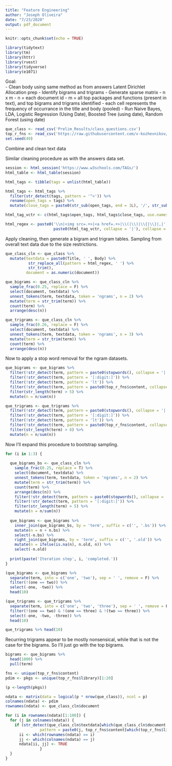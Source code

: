 ```yaml
---
title: "Feature Engineering"
author: "Joseph Oliveira"
date: "7/23/2020"
output: pdf_document
---
```


```r
knitr::opts_chunk$set(echo = TRUE)
```

```r
library(tidytext)
library(tm)
library(httr)
library(rvest)
library(tidyverse)
library(e1071)
```

Goal:  
  - Clean body using same method as from answers Latent Dirichlet Allocation prep
  - Identify bigrams and trigrams
  - Generate sparse matrix 
    - n x m
    - n = each document id
    - m = all top packages and functions (present in text), and top bigrams and trigrams identified
    - each cell represents the frequency of occurrance in the title and body (pooled)
  - Run Naive Bayes, LDA, Logistic Regression (Using Date), Boosted Tree (using date), Random Forest (using date)

```r
que_class <- read_csv('Prelim_Results/class_questions.csv')
top_r_fns <- read_csv('https://raw.githubusercontent.com/v-kozhevnikov/GitHub_R_commands/master/data/top_2000_functions.csv')
set.seed(49)
```

Combine and clean text data
  
Similar cleaning procedure as with the answers data set. 

```r
session <- html_session('https://www.w3schools.com/TAGs/')
html_table <- html_table(session)

html_tags <- tibble(tags = unlist(html_table))

html_tags <- html_tags %>%
  filter(str_detect(tags, pattern = '^<')) %>%
  rename(open_tags = tags) %>%
  mutate(close_tags = paste0(str_sub(open_tags, end = 1L), '/', str_sub(open_tags, start = 2L)))

html_tag_vctr <- c(html_tags$open_tags, html_tags$close_tags, use.names = F)

html_regex <- paste0('\\n|<img src=.+>|<a href=.+>|\\(|\\)|\\{|\\}|,|',
                     paste0(html_tag_vctr, collapse = '|'), collapse = '')
```

Apply cleaning, then generate a bigram and trigram tables. Sampling from overall text data due to the size restrictions. 

```r
que_class_cln <- que_class %>%
  mutate(textdata = paste0(Title, ' ', Body) %>%
          str_replace_all(pattern = html_regex, ' ') %>%
          str_trim(),
         document = as.numeric(document))

que_bigrams <- que_class_cln %>%
  sample_frac(0.25, replace = F) %>%
  select(document, textdata) %>%
  unnest_tokens(term, textdata, token = 'ngrams', n = 2) %>%
  mutate(term = str_trim(term)) %>% 
  count(term) %>%
  arrange(desc(n))

que_trigrams <- que_class_cln %>%
  sample_frac(0.26, replace = F) %>%
  select(document, textdata) %>%
  unnest_tokens(term, textdata, token = 'ngrams', n = 3) %>%
  mutate(term = str_trim(term)) %>% 
  count(term) %>%
  arrange(desc(n))
```

Now to apply a stop word removal for the ngram datasets.

```r
que_bigrams <- que_bigrams %>%
  filter(!str_detect(term, pattern = paste0(stopwords(), collapse = '|'))) %>%
  filter(!str_detect(term, pattern = '[:digit:]')) %>%
  filter(!str_detect(term, pattern = 'lt')) %>% 
  filter(!str_detect(term, pattern = paste0(top_r_fns$content, collapse = '|'))) %>%
  filter(str_length(term) > 5) %>%
  mutate(n = n/sum(n))

que_trigrams <- que_trigrams %>%
  filter(!str_detect(term, pattern = paste0(stopwords(), collapse = '|'))) %>%
  filter(!str_detect(term, pattern = '[:digit:]')) %>%
  filter(!str_detect(term, pattern = 'lt')) %>%
  filter(!str_detect(term, pattern = paste0(top_r_fns$content, collapse = '|'))) %>%
  filter(str_length(term) > 8) %>%
  mutate(n = n/sum(n))

```

Now I'll expand this procedure to bootstrap sampling.

```r
for (i in 1:3) {
  
  que_bigrams_bs <- que_class_cln %>%
    sample_frac(0.25, replace = T) %>%
    select(document, textdata) %>%
    unnest_tokens(term, textdata, token = 'ngrams', n = 2) %>%
    mutate(term = str_trim(term)) %>% 
    count(term) %>%
    arrange(desc(n)) %>%
    filter(!str_detect(term, pattern = paste0(stopwords(), collapse = '|'))) %>%
    filter(!str_detect(term, pattern = '[:digit:]')) %>%
    filter(str_length(term) > 5) %>%
    mutate(n = n/sum(n))
  
  que_bigrams <- que_bigrams %>%
    inner_join(que_bigrams_bs, by = 'term', suffix = c('', '.bs')) %>%
    mutate(n = n + n.bs) %>%
    select(-n.bs) %>%
    right_join(que_bigrams, by = 'term', suffix = c('', '.old')) %>%
    mutate(n = ifelse(is.na(n), n.old, n)) %>%
    select(-n.old)
  
  print(paste('Iteration step', i, 'completed.'))
}

```


```r
(que_bigrams <- que_bigrams %>%
  separate(term, into = c('one', 'two'), sep = ' ', remove = F) %>%
  filter(!(one == two)) %>%
  select(-one, -two)) %>%
  head(10)

(que_trigrams <- que_trigrams %>%
  separate(term, into = c('one', 'two', 'three'), sep = ' ', remove = F) %>%
  filter(!(one == two) & !(one == three) & !(two == three)) %>%
  select(-one, -two, -three)) %>% 
  head(10)

que_trigrams %>% head(10)
```

Recurring trigrams appear to be mostly nonsensical, while that is not the case for the bigrams. 
So I'll just go with the top bigrams. 

```r
bigrams <- que_bigrams %>% 
  head(1000) %>%
  pull(term)
```

```r
fns <- unique(top_r_fns$content)
pdim <- pkgs <- unique(top_r_fns$library)[1:20]

(p <-length(pkgs))
```

```r
ndata <- matrix(data = logical(p * nrow(que_class)), ncol = p)
colnames(ndata) <- pdim
rownames(ndata) <- que_class_cln$document

for (i in rownames(ndata)[1:100]) {
  for (j in colnames(ndata)) {
    if (str_detect(que_class_cln$textdata[which(que_class_cln$document == as.numeric(i))], 
               pattern = paste0(j, top_r_fns$content[which(top_r_fns$library == j)], collapse = '|'))) {
      ii <- which(rownames(ndata) == i)
      jj <- which(colnames(ndata) == j)
      ndata[ii, jj] <- TRUE
               } 
  }
}
```

